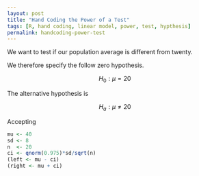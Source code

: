 ```yaml
---
layout: post
title: "Hand Coding the Power of a Test"
tags: [R, hand coding, linear model, power, test, hypthesis]
permalink: handcoding-power-test
---
```


We want to test if our population average is different from twenty.

We therefore specify the follow zero hypothesis.

$$
H_0: \mu = 20
$$

The alternative hypothesis is

$$
H_a: \mu \neq 20
$$


Accepting   


```r
mu <- 40
sd <- 8
n  <- 20 
ci <- qnorm(0.975)*sd/sqrt(n)
(left <- mu - ci)
(right <- mu + ci)
```
